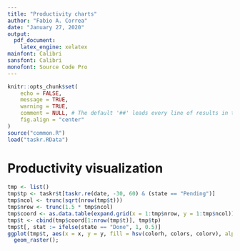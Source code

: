 ```yaml
---
title: "Productivity charts"
author: "Fabio A. Correa"
date: "January 27, 2020"
output:
  pdf_document:
    latex_engine: xelatex
mainfont: Calibri
sansfont: Calibri
monofont: Source Code Pro
---
```


```r
knitr::opts_chunk$set(
	echo = FALSE,
	message = TRUE,
	warning = TRUE,
	comment = NULL, # The default '##' leads every line of results in the final document
	fig.align = "center"
)
source("common.R")
load("taskr.RData")
```

# Productivity visualization
```r
tmp <- list()
tmp$tp <- taskr$t[taskr.re(date, -30, 60) & (state == "Pending")]
tmp$ncol <- trunc(sqrt(nrow(tmp$t)))
tmp$nrow <- trunc(1.5 * tmp$ncol)
tmp$coord <- as.data.table(expand.grid(x = 1:tmp$nrow, y = 1:tmp$ncol))
tmp$t <- cbind(tmp$coord[1:nrow(tmp$t)], tmp$tp)
tmp$t[, stat := ifelse(state == "Done", 1, 0.5)]
ggplot(tmp$t, aes(x = x, y = y, fill = hsv(colorh, colors, colorv), alpha = stat)) +
  geom_raster();
```
